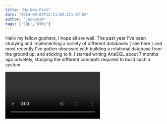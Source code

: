 ---
title: "My New Post"
date: "2024-09-07T12:11:02.111-07:00"
author: "jackass4"
tags: ['SQL',"HTML"]
---

<p>Hello my fellow gophers, I hope all are well. The past year I've been studying and implementing a variety of different databases ( see here   ) and most recently I've gotten obsessed with building a relational database from the ground up, and sticking to it. I started writing AriaSQL about 7 months ago privately, studying the different concepts required to build such a system.</p>

<Video id="6h649f2B9Q" />

<p>I'd like to share my current progress with the GO community. Mind you Aria is still in the beta stages and early stages of building a full fledged relational database system. Having a project like this, never stops. SQL is an old language, and being added to often enough where majority of systems don't implement the entire language nor all the features.</p>
